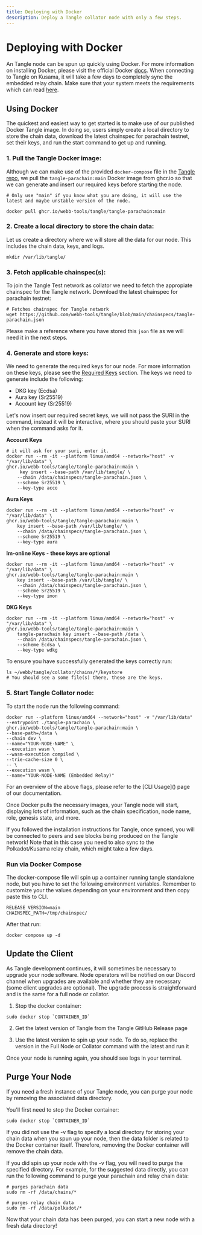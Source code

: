 ```yaml
---
title: Deploying with Docker
description: Deploy a Tangle collator node with only a few steps.
---
```



# Deploying with Docker

An Tangle node can be spun up quickly using Docker. For more information on installing Docker,
please visit the official Docker [docs](https://docs.docker.com/get-docker/). When connecting to Tangle on Kusama, it will take a few days to completely
sync the embedded relay chain. Make sure that your system meets the requirements which can read [here](/docs/tangle-network/node-operators/requirements).

## Using Docker

The quickest and easiest way to get started is to make use of our published Docker Tangle image. In doing so, users simply
create a local directory to store the chain data, download the latest chainspec for parachain testnet, set their keys, and run the start
command to get up and running.

### **1. Pull the Tangle Docker image:**

Although we can make use of the provided `docker-compose` file in the [Tangle repo](https://github.com/webb-tools/tangle/tree/main/docker/tangle-parachain), we pull the `tangle-parachain:main` Docker image from ghcr.io
so that we can generate and insert our required keys before starting the node.

```
# Only use "main" if you know what you are doing, it will use the latest and maybe unstable version of the node.

docker pull ghcr.io/webb-tools/tangle/tangle-parachain:main
```

### **2. Create a local directory to store the chain data:**

Let us create a directory where we will store all the data for our node. This includes the chain data, keys, and logs.

```
mkdir /var/lib/tangle/
```

### **3. Fetch applicable chainspec(s):**

To join the Tangle Test network as collator we need to fetch the appropiate chainspec for the Tangle network.
Download the latest chainspec for parachain testnet:

```
# Fetches chainspec for Tangle network
wget https://github.com/webb-tools/tangle/blob/main/chainspecs/tangle-parachain.json
```

Please make a reference where you have stored this `json` file as we will need it in the next steps.

### **4. Generate and store keys:**

We need to generate the required keys for our node. For more information on these keys, please see the [Required Keys]() section.
The keys we need to generate include the following:

- DKG key (Ecdsa)
- Aura key (Sr25519)
- Account key (Sr25519)

Let's now insert our required secret keys, we will not pass the SURI in the command, instead it will be interactive, where you
should paste your SURI when the command asks for it.

**Account Keys**

```
# it will ask for your suri, enter it.
docker run --rm -it --platform linux/amd64 --network="host" -v "/var/lib/data" \
ghcr.io/webb-tools/tangle/tangle-parachain:main \
     key insert --base-path /var/lib/tangle/ \
    --chain /data/chainspecs/tangle-parachain.json \
    --scheme Sr25519 \
    --key-type acco
```

**Aura Keys**

```
docker run --rm -it --platform linux/amd64 --network="host" -v "/var/lib/data" \
ghcr.io/webb-tools/tangle/tangle-parachain:main \
    key insert --base-path /var/lib/tangle/ \
    --chain /data/chainspecs/tangle-parachain.json \
    --scheme Sr25519 \
    --key-type aura
```

**Im-online Keys** - **these keys are optional**

```
docker run --rm -it --platform linux/amd64 --network="host" -v "/var/lib/data" \
ghcr.io/webb-tools/tangle/tangle-parachain:main \
    key insert --base-path /var/lib/tangle/ \
    --chain /data/chainspecs/tangle-parachain.json \
    --scheme Sr25519 \
    --key-type imon
```

**DKG Keys**

```
docker run --rm -it --platform linux/amd64 --network="host" -v "/var/lib/data" \
ghcr.io/webb-tools/tangle/tangle-parachain:main \
    tangle-parachain key insert --base-path /data \
    --chain /data/chainspecs/tangle-parachain.json \
    --scheme Ecdsa \
    --key-type wdkg
```

To ensure you have successfully generated the keys correctly run:

```
ls ~/webb/tangle/collator/chains/*/keystore
# You should see a some file(s) there, these are the keys.
```

### **5. Start Tangle Collator node:**

To start the node run the following command:

```
docker run --platform linux/amd64 --network="host" -v "/var/lib/data" --entrypoint ./tangle-parachain \
ghcr.io/webb-tools/tangle/tangle-parachain:main \
--base-path=/data \
--chain dev \
--name="YOUR-NODE-NAME" \
--execution wasm \
--wasm-execution compiled \
--trie-cache-size 0 \
-- \
--execution wasm \
--name="YOUR-NODE-NAME (Embedded Relay)"
```

<Callout type="info">
  For an overview of the above flags, please refer to the [CLI Usage]() page of our documentation.
</Callout>

Once Docker pulls the necessary images, your Tangle node will start, displaying lots of information,
such as the chain specification, node name, role, genesis state, and more.

If you followed the installation instructions for Tangle, once synced, you will be connected to peers and see
blocks being produced on the Tangle network! Note that in this case you need to also sync to the Polkadot/Kusama
relay chain, which might take a few days.

### Run via Docker Compose

The docker-compose file will spin up a container running tangle standalone node, but you have to set the following environment variables. Remember to customize your the values depending on your environment and then copy paste this to CLI.

```
RELEASE_VERSION=main
CHAINSPEC_PATH=/tmp/chainspec/
```

After that run:

```
docker compose up -d
```

## Update the Client

As Tangle development continues, it will sometimes be necessary to upgrade your node software. Node operators will be notified
on our Discord channel when upgrades are available and whether they are necessary (some client upgrades are optional).
The upgrade process is straightforward and is the same for a full node or collator.

1. Stop the docker container:

```
sudo docker stop `CONTAINER_ID`
```

2. Get the latest version of Tangle from the Tangle GitHub Release page

3. Use the latest version to spin up your node. To do so, replace the version in the Full Node or Collator command with the latest and run it

Once your node is running again, you should see logs in your terminal.

## Purge Your Node

If you need a fresh instance of your Tangle node, you can purge your node by removing the associated data directory.

You'll first need to stop the Docker container:

```
sudo docker stop `CONTAINER_ID`
```

If you did not use the -v flag to specify a local directory for storing your chain data when you spun up your node, then the data folder is related
to the Docker container itself. Therefore, removing the Docker container will remove the chain data.

If you did spin up your node with the -v flag, you will need to purge the specified directory. For example, for the suggested data directly,
you can run the following command to purge your parachain and relay chain data:

```
# purges parachain data
sudo rm -rf /data/chains/*
```

```
# purges relay chain data
sudo rm -rf /data/polkadot/*
```

Now that your chain data has been purged, you can start a new node with a fresh data directory!
